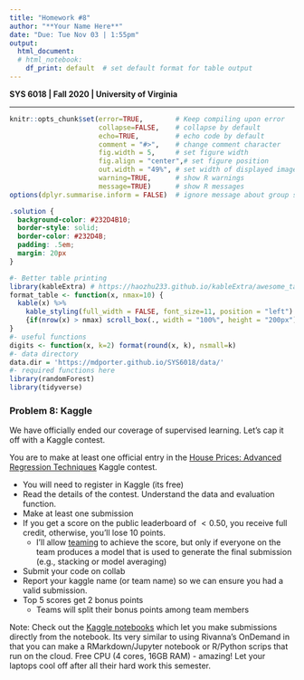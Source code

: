 ```yaml
---
title: "Homework #8"
author: "**Your Name Here**"
date: "Due: Tue Nov 03 | 1:55pm"
output: 
  html_document:
  # html_notebook:
    df_print: default  # set default format for table output
---
```


**SYS 6018 | Fall 2020 | University of Virginia **

*******************************************

<!--- Below are global settings for knitr. You can override any of them by adding the changes to individual chunks --->

```r
knitr::opts_chunk$set(error=TRUE,        # Keep compiling upon error
                      collapse=FALSE,    # collapse by default
                      echo=TRUE,         # echo code by default
                      comment = "#>",    # change comment character
                      fig.width = 5,     # set figure width
                      fig.align = "center",# set figure position
                      out.width = "49%", # set width of displayed images
                      warning=TRUE,      # show R warnings
                      message=TRUE)      # show R messages
options(dplyr.summarise.inform = FALSE)  # ignore message about group structure
```

<!--- Solution Region --->
```css
.solution {
  background-color: #232D4B10;
  border-style: solid;
  border-color: #232D4B;
  padding: .5em;
  margin: 20px
}
```


<!--- Load Required R packages here --->
```r
#- Better table printing
library(kableExtra) # https://haozhu233.github.io/kableExtra/awesome_table_in_html.html
format_table <- function(x, nmax=10) {
  kable(x) %>% 
    kable_styling(full_width = FALSE, font_size=11, position = "left") %>% 
    {if(nrow(x) > nmax) scroll_box(., width = "100%", height = "200px") else .}
}
#- useful functions
digits <- function(x, k=2) format(round(x, k), nsmall=k)
#- data directory
data.dir = 'https://mdporter.github.io/SYS6018/data/'
#- required functions here
library(randomForest)
library(tidyverse)
```




### Problem 8: Kaggle 

We have officially ended our coverage of supervised learning. Let's cap it off with a Kaggle contest. 

You are to make at least one official entry in the [House Prices: Advanced Regression Techniques](https://www.kaggle.com/c/house-prices-advanced-regression-techniques/overview) Kaggle contest. 

- You will need to register in Kaggle (its free)
- Read the details of the contest. Understand the data and evaluation function.
- Make at least one submission
- If you get a score on the public leaderboard of $<0.50$, you receive full credit, otherwise, you'll lose 10 points. 
    - I'll allow [teaming](https://www.kaggle.com/c/house-prices-advanced-regression-techniques/team) to achieve the score, but only if everyone on the team produces a model that is used to generate the final submission (e.g., stacking or model averaging)
- Submit your code on collab
- Report your kaggle name (or team name) so we can ensure you had a valid submission. 
- Top 5 scores get 2 bonus points
    - Teams will split their bonus points among team members


Note: Check out the [Kaggle notebooks](https://www.kaggle.com/docs/notebooks) which let you make submissions directly from the notebook. Its very similar to using Rivanna's OnDemand in that you can make a RMarkdown/Jupyter notebook or R/Python scrips that run on the cloud. Free CPU (4 cores, 16GB RAM) - amazing! Let your laptops cool off after all their hard work this semester. 



